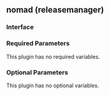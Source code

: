 ## nomad (releasemanager)

### Interface

### Required Parameters

This plugin has no required variables.

### Optional Parameters

This plugin has no optional variables.
